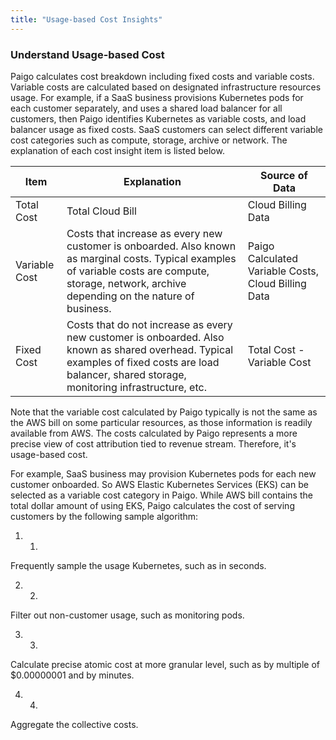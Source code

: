 ```yaml
---
title: "Usage-based Cost Insights"
---
```


### Understand Usage-based Cost

Paigo calculates cost breakdown including fixed costs and variable costs. Variable costs are calculated based on designated infrastructure resources usage. For example, if a SaaS business provisions Kubernetes pods for each customer separately, and uses a shared load balancer for all customers, then Paigo identifies Kubernetes as variable costs, and load balancer usage as fixed costs. SaaS customers can select different variable cost categories such as compute, storage, archive or network. The explanation of each cost insight item is listed below.

| Item          | Explanation                                                                                                                                                                                          | Source of Data                                      |
| ------------- | ---------------------------------------------------------------------------------------------------------------------------------------------------------------------------------------------------- | --------------------------------------------------- |
| Total Cost    | Total Cloud Bill                                                                                                                                                                                     | Cloud Billing Data                                  |
| Variable Cost | Costs that increase as every new customer is onboarded. Also known as marginal costs. Typical examples of variable costs are compute, storage, network, archive depending on the nature of business. | Paigo Calculated Variable Costs, Cloud Billing Data |
| Fixed Cost    | Costs that do not increase as every new customer is onboarded. Also known as shared overhead. Typical examples of fixed costs are load balancer, shared storage, monitoring infrastructure, etc.     | Total Cost - Variable Cost                          |

Note that the variable cost calculated by Paigo typically is not the same as the AWS bill on some particular resources, as those information is readily available from AWS. The costs calculated by Paigo represents a more precise view of cost attribution tied to revenue stream. Therefore, it's usage-based cost.

For example, SaaS business may provision Kubernetes pods for each new customer onboarded. So AWS Elastic Kubernetes Services (EKS) can be selected as a variable cost category in Paigo. While AWS bill contains the total dollar amount of using EKS, Paigo calculates the cost of serving customers by the following sample algorithm:

1. 1.  
Frequently sample the usage Kubernetes, such as in seconds.

2. 2.  
Filter out non-customer usage, such as monitoring pods.

3. 3.  
Calculate precise atomic cost at more granular level, such as by multiple of $0.00000001 and by minutes.

4. 4.  
Aggregate the collective costs.
